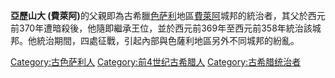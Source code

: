 {{unreferenced|time=2012-7-10}}
'''亞歷山大 (費萊阿)'''的父親即為古希臘[[色萨利|色萨利]]地區[[費萊阿|費萊阿]]城邦的統治者，其父於西元前370年遭暗殺後，他隨即繼承王位，並於西元前369年至西元前358年統治該城邦。他統治期間，四處征戰，引起內部與色薩利地區另外不同城邦的紛亂。

[[Category:古色萨利人|Category:古色萨利人]]
[[Category:前4世纪古希腊人|Category:前4世纪古希腊人]]
[[Category:古希腊统治者|Category:古希腊统治者]]